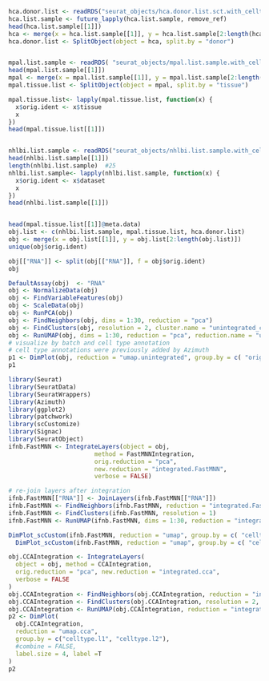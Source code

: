 
```r
hca.donor.list <- readRDS("seurat_objects/hca.donor.list.sct.with_celltype_v2.rds")
hca.list.sample <- future_lapply(hca.list.sample, remove_ref)
head(hca.list.sample[[1]])
hca <- merge(x = hca.list.sample[[1]], y = hca.list.sample[2:length(hca.list.sample)])
hca.donor.list <- SplitObject(object = hca, split.by = "donor")


mpal.list.sample <- readRDS( "seurat_objects/mpal.list.sample.with_celltype.rds")
head(mpal.list.sample[[1]])
mpal <- merge(x = mpal.list.sample[[1]], y = mpal.list.sample[2:length(mpal.list.sample)])
mpal.tissue.list <- SplitObject(object = mpal, split.by = "tissue")

mpal.tissue.list<- lapply(mpal.tissue.list, function(x) {
  x$orig.ident <- x$tissue
  x
})
head(mpal.tissue.list[[1]])


nhlbi.list.sample <- readRDS("seurat_objects/nhlbi.list.sample.with_celltype.rds")
head(nhlbi.list.sample[[1]])
length(nhlbi.list.sample)  #25
nhlbi.list.sample<- lapply(nhlbi.list.sample, function(x) {
  x$orig.ident <- x$dataset
  x
})
head(nhlbi.list.sample[[1]])


head(mpal.tissue.list[[1]]@meta.data)
obj.list <- c(nhlbi.list.sample, mpal.tissue.list, hca.donor.list)
obj <- merge(x = obj.list[[1]], y = obj.list[2:length(obj.list)])
unique(obj$orig.ident)

obj[["RNA"]] <- split(obj[["RNA"]], f = obj$orig.ident)
obj
```

```r
DefaultAssay(obj)  <- "RNA"
obj <- NormalizeData(obj)
obj <- FindVariableFeatures(obj)
obj <- ScaleData(obj)
obj <- RunPCA(obj)
obj <- FindNeighbors(obj, dims = 1:30, reduction = "pca")
obj <- FindClusters(obj, resolution = 2, cluster.name = "unintegrated_clusters")
obj <- RunUMAP(obj, dims = 1:30, reduction = "pca", reduction.name = "umap.unintegrated")
# visualize by batch and cell type annotation
# cell type annotations were previously added by Azimuth
p1 <- DimPlot(obj, reduction = "umap.unintegrated", group.by = c( "orig.ident" , "celltype.l2"), label = T)
p1
```

```r
library(Seurat)
library(SeuratData)
library(SeuratWrappers)
library(Azimuth)
library(ggplot2)
library(patchwork)
library(scCustomize)
library(Signac)
library(SeuratObject)
ifnb.FastMNN <- IntegrateLayers(object = obj, 
                        method = FastMNNIntegration, 
                        orig.reduction = "pca", 
                        new.reduction = "integrated.FastMNN",
                        verbose = FALSE)

# re-join layers after integration
ifnb.FastMNN[["RNA"]] <- JoinLayers(ifnb.FastMNN[["RNA"]])
ifnb.FastMNN <- FindNeighbors(ifnb.FastMNN, reduction = "integrated.FastMNN", dims = 1:30)
ifnb.FastMNN <- FindClusters(ifnb.FastMNN, resolution = 1)
ifnb.FastMNN <- RunUMAP(ifnb.FastMNN, dims = 1:30, reduction = "integrated.FastMNN")

DimPlot_scCustom(ifnb.FastMNN, reduction = "umap", group.by = c( "celltype.l1"), label = T) +
  DimPlot_scCustom(ifnb.FastMNN, reduction = "umap", group.by = c( "celltype.l2"), label = T)
```


```r
obj.CCAIntegration <- IntegrateLayers(
  object = obj, method = CCAIntegration,
  orig.reduction = "pca", new.reduction = "integrated.cca",
  verbose = FALSE
)
obj.CCAIntegration <- FindNeighbors(obj.CCAIntegration, reduction = "integrated.cca", dims = 1:30)
obj.CCAIntegration <- FindClusters(obj.CCAIntegration, resolution = 2, cluster.name = "cca_clusters")
obj.CCAIntegration <- RunUMAP(obj.CCAIntegration, reduction = "integrated.cca", dims = 1:30, reduction.name = "umap.cca")
p2 <- DimPlot(
  obj.CCAIntegration,
  reduction = "umap.cca",
  group.by = c("celltype.l1", "celltype.l2"),
  #combine = FALSE, 
  label.size = 4, label =T
)
p2
```

